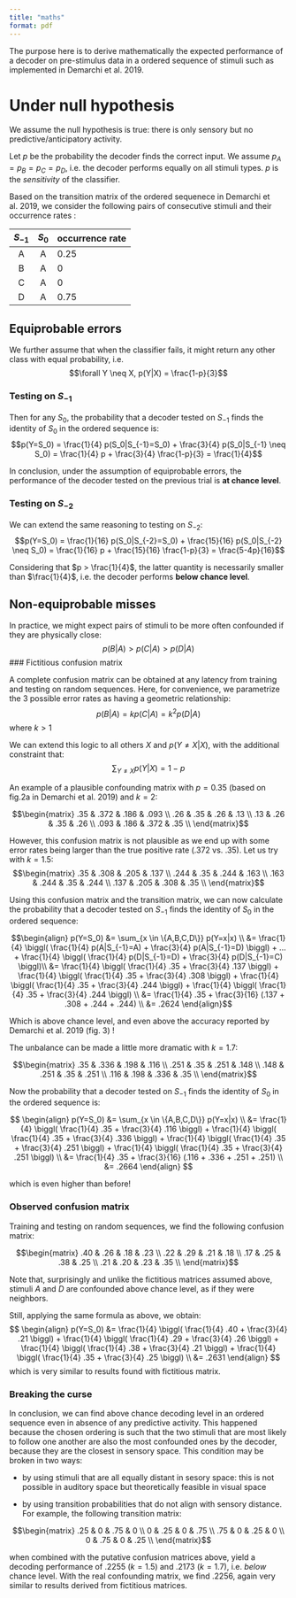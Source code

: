 ```yaml
---
title: "maths"
format: pdf
---
```


The purpose here is to derive mathematically the expected performance of a decoder on pre-stimulus data in a ordered sequence of stimuli such as implemented in Demarchi et al. 2019.

# Under null hypothesis

We assume the null hypothesis is true: there is only sensory but no predictive/anticipatory activity.

Let $p$ be the probability the decoder finds the correct input. We assume $p_A = p_B = p_C = p_D$, i.e. the decoder performs equally on all stimuli types. $p$ is the *sensitivity* of the classifier.

Based on the transition matrix of the ordered sequenece in Demarchi et al. 2019, we consider the following pairs of consecutive stimuli and their occurrence rates :

| $S_{-1}$ | $S_0$ | occurrence rate |
| :---: | :---: | :--- |
| A | A | 0.25 |
| B | A | 0 |
| C | A | 0 |
| D | A | 0.75 |

## Equiprobable errors

We further assume that when the classifier fails, it might return any other class with equal probability, i.e.  
$$\forall Y \neq X, p(Y|X) = \frac{1-p}{3}$$


### Testing on $S_{-1}$

Then for any $S_0$, the probability that a decoder tested on $S_{-1}$ finds the identity of $S_0$ in the ordered sequence is:  
$$p(Y=S_0) = \frac{1}{4} p(S_0|S_{-1}=S_0) + \frac{3}{4} p(S_0|S_{-1} \neq S_0) = \frac{1}{4} p + \frac{3}{4} \frac{1-p}{3} = \frac{1}{4}$$

In conclusion, under the assumption of equiprobable errors, the performance of the decoder tested on the previous trial is **at chance level**.

### Testing on $S_{-2}$

We can extend the same reasoning to testing on $S_{-2}$:  
$$p(Y=S_0) = \frac{1}{16} p(S_0|S_{-2}=S_0) + \frac{15}{16} p(S_0|S_{-2} \neq S_0) = \frac{1}{16} p + \frac{15}{16} \frac{1-p}{3} = \frac{5-4p}{16}$$

Considering that $p > \frac{1}{4}$, the latter quantity is necessarily smaller than $\frac{1}{4}$, i.e. the decoder performs **below chance level**.


## Non-equiprobable misses

In practice, we might expect pairs of stimuli to be more often confounded if they are physically close:  
$$p(B|A) > p(C|A) > p(D|A)$$
### Fictitious confusion matrix

A complete confusion matrix can be obtained at any latency from training and testing on random sequences. Here, for convenience, we parametrize the 3 possible error rates as having a geometric relationship:  
$$p(B|A) = k p(C|A) = k^2 p(D|A)$$ where $k > 1$

We can extend this logic to all others $X$ and $p(Y \neq X|X)$, with the additional constraint that:  
$$\sum_{Y \neq X} p(Y|X) = 1-p$$

An example of a plausible confounding matrix with $p=0.35$ (based on fig.2a in Demarchi et al. 2019) and $k = 2$:  

$$\begin{matrix}
   .35 & .372 & .186 & .093 \\
   .26 & .35 & .26 & .13 \\
   .13 & .26 & .35 & .26 \\
   .093 & .186 & .372 & .35 \\
\end{matrix}$$

However, this confusion matrix is not plausible as we end up with some error rates being larger than the true positive rate (.372 vs. .35). Let us try with $k = 1.5$:
$$\begin{matrix}
   .35 & .308 & .205 & .137 \\
   .244 & .35 & .244 & .163 \\
   .163 & .244 & .35 & .244 \\
   .137 & .205 & .308 & .35 \\
\end{matrix}$$

Using this confusion matrix and the transition matrix, we can now calculate the probability that a decoder tested on $S_{-1}$ finds the identity of $S_0$ in the ordered sequence: 

<!-- $$p(Y=S_0|X=S_0) -->
<!-- = \sum_{x \in X} p(Y=x|x) -->
<!-- = \frac{1}{4} ( (\frac{1}{4} p + \frac{3}{4} .137) + \frac{3}{4} (\frac{1}{4} p + \frac{3}{4} .244) ) -->
<!-- = \frac{1}{4} p + \frac{3*.137+9*.244}{16} -->
<!-- = .2504$$ -->

<!-- While the accuracy is now **above chance level**, it remains largely under the accuracy reported by Demarchi et al. 2019 (fig. 3) which is between .255 and .26. -->


$$\begin{align}
p(Y=S_0)
&= \sum_{x \in \{A,B,C,D\}} p(Y=x|x) \\
&= \frac{1}{4} \biggl( \frac{1}{4} p(A|S_{-1}=A) + \frac{3}{4} p(A|S_{-1}=D) \biggl) + ... + \frac{1}{4} \biggl( \frac{1}{4} p(D|S_{-1}=D) + \frac{3}{4} p(D|S_{-1}=C) \biggl)\\
&= \frac{1}{4} \biggl( \frac{1}{4} .35 + \frac{3}{4} .137 \biggl) + \frac{1}{4} \biggl( \frac{1}{4} .35 + \frac{3}{4} .308 \biggl) + \frac{1}{4} \biggl( \frac{1}{4} .35 + \frac{3}{4} .244 \biggl) + \frac{1}{4} \biggl( \frac{1}{4} .35 + \frac{3}{4} .244 \biggl) \\
&= \frac{1}{4} .35 + \frac{3}{16} (.137 + .308 + .244 + .244) \\
&= .2624
\end{align}$$


Which is above chance level, and even above the accuracy reported by Demarchi et al. 2019 (fig. 3) !

The unbalance can be made a little more dramatic with $k = 1.7$:

$$\begin{matrix}
   .35 & .336 & .198 & .116 \\
   .251 & .35 & .251 & .148 \\
   .148 & .251 & .35 & .251 \\
   .116 & .198 & .336 & .35 \\
\end{matrix}$$

Now the probability that a decoder tested on $S_{-1}$ finds the identity of $S_0$ in the ordered sequence is:

$$
\begin{align}
p(Y=S_0)
&= \sum_{x \in \{A,B,C,D\}} p(Y=x|x) \\
&= \frac{1}{4} \biggl( \frac{1}{4} .35 + \frac{3}{4} .116 \biggl) + \frac{1}{4} \biggl( \frac{1}{4} .35 + \frac{3}{4} .336 \biggl) + \frac{1}{4} \biggl( \frac{1}{4} .35 + \frac{3}{4} .251 \biggl) + \frac{1}{4} \biggl( \frac{1}{4} .35 + \frac{3}{4} .251 \biggl) \\
&= \frac{1}{4} .35 + \frac{3}{16} (.116 + .336 + .251 + .251) \\
&= .2664
\end{align}
$$

which is even higher than before!

### Observed confusion matrix

Training and testing on random sequences, we find the following confusion matrix:

$$\begin{matrix}
   .40 & .26 & .18 & .23 \\
   .22 & .29 & .21 & .18 \\
   .17 & .25 & .38 & .25 \\
   .21 & .20 & .23 & .35 \\
\end{matrix}$$

Note that, surprisingly and unlike the fictitious matrices assumed above, stimuli $A$ and $D$ are confounded above chance level, as if they were neighbors.

Still, applying the same formula as above, we obtain:
$$
\begin{align}
p(Y=S_0)
&= \frac{1}{4} \biggl( \frac{1}{4} .40 + \frac{3}{4} .21 \biggl) + \frac{1}{4} \biggl( \frac{1}{4} .29 + \frac{3}{4} .26 \biggl) + \frac{1}{4} \biggl( \frac{1}{4} .38 + \frac{3}{4} .21 \biggl) + \frac{1}{4} \biggl( \frac{1}{4} .35 + \frac{3}{4} .25 \biggl) \\
&= .2631
\end{align}
$$
which is very similar to results found with fictitious matrix.

### Breaking the curse

In conclusion, we can find above chance decoding level in an ordered sequence even in absence of any predictive activity. This happened because the chosen ordering is such that the two stimuli that are most likely to follow one another are also the most confounded ones by the decoder, because they are the closest in sensory space. This condition may be broken in two ways:

- by using stimuli that are all equally distant in sesory space: this is not possible in auditory space but theoretically feasible in visual space

- by using transition probabilities that do not align with sensory distance. For example, the following transition matrix:

$$\begin{matrix}
   .25 & 0 & .75 & 0 \\
   0 & .25 & 0 & .75 \\
   .75 & 0 & .25 & 0 \\
   0 & .75 & 0 & .25 \\
\end{matrix}$$

when combined with the putative confusion matrices above, yield a decoding performance of .2255 ($k=1.5$) and .2173 ($k=1.7$), i.e. *below* chance level. With the real confounding matrix, we find .2256, again very similar to results derived from fictitious matrices.